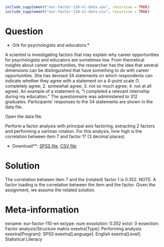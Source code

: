 ```r
include_supplement("eur-factor-110-nl-data.sav", recursive = TRUE)
include_supplement("eur-factor-110-nl-data.csv", recursive = TRUE)
```

Question
========
* Ork for psychologists and educators.*

A scientist is investigating factors that may explain why career opportunities for psychologists and educators are sometimes low. From theoretical insights about career opportunities, the researcher has the idea that several dimensions can be distinguished that have something to do with career opportunities. She has devised 34 statements on which respondents can indicate whether they agree with a statement on a 4-point scale (1. completely agree; 2. somewhat agree; 3. not so much agree; 4. not at all agree). An example of a statement is, "I completed a relevant internship during my education." The questionnaire was administered to 312 graduates. Participants' responses to the 34 statements are shown in the data file.

Open the data file.

Perform a factor analysis with principal axis factoring, extracting 2 factors and performing a varimax rotation. For this analysis, how high is the correlation between item 7 and factor 1? (3 decimal places)

* Download**: [SPSS file](eur-factor-110-nl-data.sav), [CSV file](eur-factor-110-nl-data.csv)


Solution
========
The correlation between item 7 and the (rotated) factor 1 is 0.352. NOTE. A factor loading is the correlation between the item and the factor. Given the assignment, we assume the rotated solution.

Meta-information
================
exname: eur-factor-110-en
extype: num
exsolution: 0.352
extol: 0
exsection: Factor analysis/Structure matrix
exextra[Type]: Performing analysis
exextra[Program]: SPSS
exextra[Language]: English
exextra[Level]: Statistical Literacy

